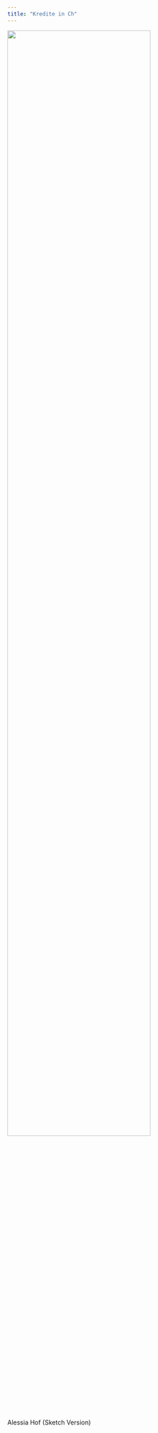 ```yaml
---
title: "Kredite in Ch"
---
```


::: {#fig-gr}
![](assets/AlessiaHof_KreditwesenBanken.png){width=80%}

Alessia Hof (Sketch Version)

:::

